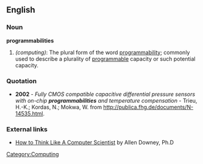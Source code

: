 {{rfd}}
==English==

===Noun===
'''programmabilities'''
#''(computing)'': The plural form of the word [[programmability]]; commonly used to describe a plurality of [[programmable]] capacity or such potential capacity.

===Quotation===
*'''2002''' - ''Fully CMOS compatible capacitive differential pressure sensors with on-chip '''programmabilities''' and temperature compensation'' - Trieu, H.-K.; Kordas, N.; Mokwa, W. from [http://publica.fhg.de/documents/N-14535.html/ http://publica.fhg.de/documents/N-14535.html].

===External links===
*[http://www.ibiblio.org/obp/thinkCS/ How to Think Like A Computer Scientist] by Allen Downey, Ph.D

[[Category:Computing]]
{{protologism}}